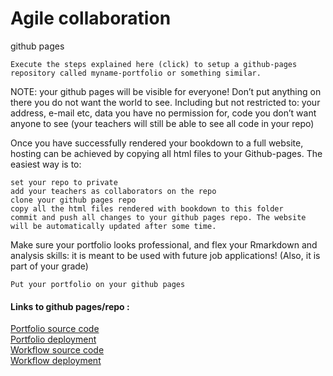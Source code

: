 # Agile collaboration

<div class= "azure"> 


github pages

    Execute the steps explained here (click) to setup a github-pages repository called myname-portfolio or something similar.

NOTE: your github pages will be visible for everyone! Don’t put anything on there you do not want the world to see. Including but not restricted to: your address, e-mail etc, data you have no permission for, code you don’t want anyone to see (your teachers will still be able to see all code in your repo)

Once you have successfully rendered your bookdown to a full website, hosting can be achieved by copying all html files to your Github-pages. The easiest way is to:

    set your repo to private
    add your teachers as collaborators on the repo
    clone your github pages repo
    copy all the html files rendered with bookdown to this folder
    commit and push all changes to your github pages repo. The website will be automatically updated after some time.

Make sure your portfolio looks professional, and flex your Rmarkdown and analysis skills: it is meant to be used with future job applications! (Also, it is part of your grade)

    Put your portfolio on your github pages


</div>


<div class= "pd22"> 

<h4> Links to  github pages/repo : </h4>

[Portfolio source code](https://github.com/alenagrrr3/portfolio_alena_savachenko)
<br>
[Portfolio deployment](https://alenagrrr3.github.io/portfolio_alena_savachenko/)
<br>
[Workflow source code](https://github.com/alenagrrr3/worfklow_ds_2)
<br>
[Workflow deployment](https://alenagrrr3.github.io/worfklow_ds_2/)
<br>

</div>
